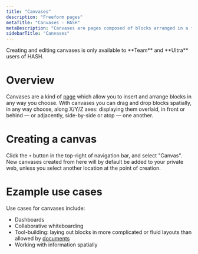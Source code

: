 ```yaml
---
title: "Canvases"
description: "Freeform pages"
metaTitle: "Canvases - HASH"
metaDescription: "Canvases are pages composed of blocks arranged in a freeform manner, positionable anywhere on the page"
sidebarTitle: "Canvases"
---
```


<Callout style="information" type="coming-soon">
  Creating and editing canvases is only available to **Team** and **Ultra** users of HASH.
</Callout>

# Overview

Canvases are a kind of [page](/guide/pages) which allow you to insert and arrange blocks in any way you choose. With canvases you can drag and drop blocks spatially, in any way choose, along X/Y/Z axes: displaying them overlaid, in front or behind — or adjacently, side-by-side or atop — one another.

# Creating a canvas

Click the `+` button in the top-right of navigation bar, and select "Canvas". New canvases created from here will by default be added to your private web, unless you select another location at the point of creation.

# Ezample use cases

Use cases for canvases include:

- Dashboards
- Collaborative whiteboarding
- Tool-building: laying out blocks in more complicated or fluid layouts than allowed by [documents](/guide/pages/documents)
- Working with information spatially
